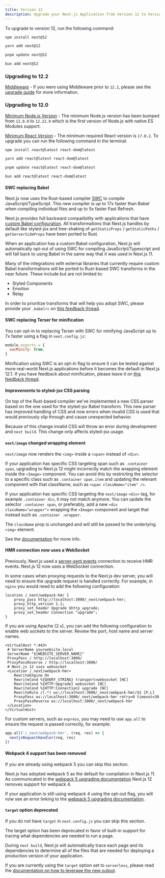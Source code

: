 ```yaml
---
title: Version 12
description: Upgrade your Next.js Application from Version 11 to Version 12.
---
```


To upgrade to version 12, run the following command:

```bash filename="Terminal"
npm install next@12

yarn add next@12

pnpm update next@12

bun add next@12
```

### Upgrading to 12.2

[Middleware](/docs/messages/middleware-upgrade-guide) - If you were using Middleware prior to `12.2`, please see the [upgrade guide](/docs/messages/middleware-upgrade-guide) for more information.

### Upgrading to 12.0

[Minimum Node.js Version](https://nodejs.org/en/) - The minimum Node.js version has been bumped from `12.0.0` to `12.22.0` which is the first version of Node.js with native ES Modules support.

[Minimum React Version](https://reactjs.org/docs/add-react-to-a-website.html) - The minimum required React version is `17.0.2`. To upgrade you can run the following command in the terminal:

```bash filename="Terminal"
npm install react@latest react-dom@latest

yarn add react@latest react-dom@latest

pnpm update react@latest react-dom@latest

bun add react@latest react-dom@latest
```

#### SWC replacing Babel

Next.js now uses the Rust-based compiler [SWC](https://swc.rs/) to compile JavaScript/TypeScript. This new compiler is up to 17x faster than Babel when compiling individual files and up to 5x faster Fast Refresh.

Next.js provides full backward compatibility with applications that have [custom Babel configuration](/docs/pages/building-your-application/configuring/babel). All transformations that Next.js handles by default like styled-jsx and tree-shaking of `getStaticProps` / `getStaticPaths` / `getServerSideProps` have been ported to Rust.

When an application has a custom Babel configuration, Next.js will automatically opt-out of using SWC for compiling JavaScript/Typescript and will fall back to using Babel in the same way that it was used in Next.js 11.

Many of the integrations with external libraries that currently require custom Babel transformations will be ported to Rust-based SWC transforms in the near future. These include but are not limited to:

- Styled Components
- Emotion
- Relay

In order to prioritize transforms that will help you adopt SWC, please provide your `.babelrc` on [this feedback thread](https://github.com/vercel/next.js/discussions/30174).

#### SWC replacing Terser for minification

You can opt-in to replacing Terser with SWC for minifying JavaScript up to 7x faster using a flag in `next.config.js`:

```js filename="next.config.js"
module.exports = {
  swcMinify: true,
}
```

Minification using SWC is an opt-in flag to ensure it can be tested against more real-world Next.js applications before it becomes the default in Next.js 12.1. If you have feedback about minification, please leave it on [this feedback thread](https://github.com/vercel/next.js/discussions/30237).

#### Improvements to styled-jsx CSS parsing

On top of the Rust-based compiler we've implemented a new CSS parser based on the one used for the styled-jsx Babel transform. This new parser has improved handling of CSS and now errors when invalid CSS is used that would previously slip through and cause unexpected behavior.

Because of this change invalid CSS will throw an error during development and `next build`. This change only affects styled-jsx usage.

#### `next/image` changed wrapping element

`next/image` now renders the `<img>` inside a `<span>` instead of `<div>`.

If your application has specific CSS targeting span such as `.container span`, upgrading to Next.js 12 might incorrectly match the wrapping element inside the `<Image>` component. You can avoid this by restricting the selector to a specific class such as `.container span.item` and updating the relevant component with that className, such as `<span className="item" />`.

If your application has specific CSS targeting the `next/image` `<div>` tag, for example `.container div`, it may not match anymore. You can update the selector `.container span`, or preferably, add a new `<div className="wrapper">` wrapping the `<Image>` component and target that instead such as `.container .wrapper`.

The `className` prop is unchanged and will still be passed to the underlying `<img>` element.

See the [documentation](/docs/pages/building-your-application/optimizing/images#styling) for more info.

#### HMR connection now uses a WebSocket

Previously, Next.js used a [server-sent events](https://developer.mozilla.org/en-US/docs/Web/API/Server-sent_events) connection to receive HMR events. Next.js 12 now uses a WebSocket connection.

In some cases when proxying requests to the Next.js dev server, you will need to ensure the upgrade request is handled correctly. For example, in `nginx` you would need to add the following configuration:

```nginx
location /_next/webpack-hmr {
    proxy_pass http://localhost:3000/_next/webpack-hmr;
    proxy_http_version 1.1;
    proxy_set_header Upgrade $http_upgrade;
    proxy_set_header Connection "upgrade";
}
```

If you are using Apache (2.x), you can add the following configuration to enable web sockets to the server. Review the port, host name and server names.

```
<VirtualHost *:443>
 # ServerName yourwebsite.local
 ServerName "${WEBSITE_SERVER_NAME}"
 ProxyPass / http://localhost:3000/
 ProxyPassReverse / http://localhost:3000/
 # Next.js 12 uses websocket
 <Location /_next/webpack-hmr>
    RewriteEngine On
    RewriteCond %{QUERY_STRING} transport=websocket [NC]
    RewriteCond %{HTTP:Upgrade} websocket [NC]
    RewriteCond %{HTTP:Connection} upgrade [NC]
    RewriteRule /(.*) ws://localhost:3000/_next/webpack-hmr/$1 [P,L]
    ProxyPass ws://localhost:3000/_next/webpack-hmr retry=0 timeout=30
    ProxyPassReverse ws://localhost:3000/_next/webpack-hmr
 </Location>
</VirtualHost>
```

For custom servers, such as `express`, you may need to use `app.all` to ensure the request is passed correctly, for example:

```js
app.all('/_next/webpack-hmr', (req, res) => {
  nextjsRequestHandler(req, res)
})
```

#### Webpack 4 support has been removed

If you are already using webpack 5 you can skip this section.

Next.js has adopted webpack 5 as the default for compilation in Next.js 11. As communicated in the [webpack 5 upgrading documentation](/docs/messages/webpack5) Next.js 12 removes support for webpack 4.

If your application is still using webpack 4 using the opt-out flag, you will now see an error linking to the [webpack 5 upgrading documentation](/docs/messages/webpack5).

#### `target` option deprecated

If you do not have `target` in `next.config.js` you can skip this section.

The target option has been deprecated in favor of built-in support for tracing what dependencies are needed to run a page.

During `next build`, Next.js will automatically trace each page and its dependencies to determine all of the files that are needed for deploying a production version of your application.

If you are currently using the `target` option set to `serverless`, please read the [documentation on how to leverage the new output](/docs/pages/api-reference/next-config-js/output).
